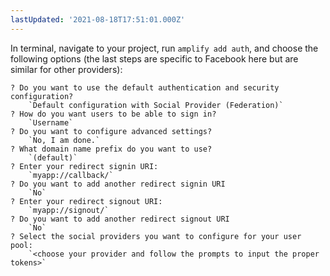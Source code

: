```yaml
---
lastUpdated: '2021-08-18T17:51:01.000Z'
---
```

In terminal, navigate to your project, run `amplify add auth`, and choose the following options (the last steps are specific to Facebook here but are similar for other providers):

```terminal
? Do you want to use the default authentication and security configuration?
    `Default configuration with Social Provider (Federation)`
? How do you want users to be able to sign in?
    `Username`
? Do you want to configure advanced settings?
    `No, I am done.`
? What domain name prefix do you want to use?
    `(default)`
? Enter your redirect signin URI:
    `myapp://callback/`
? Do you want to add another redirect signin URI
    `No`
? Enter your redirect signout URI:
    `myapp://signout/`
? Do you want to add another redirect signout URI
    `No`
? Select the social providers you want to configure for your user pool:
    `<choose your provider and follow the prompts to input the proper tokens>`
```
